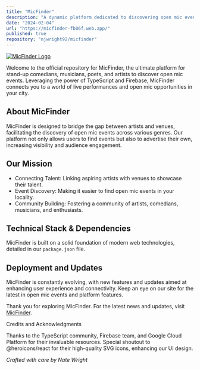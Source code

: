 ```yaml
---
title: "MicFinder"
description: "A dynamic platform dedicated to discovering open mic events for stand-up comedy, poetry, music, and more. Built with TypeScript and Firebase for robust, real-time data management."
date: "2024-02-04"
url: "https://micfinder-fb06f.web.app/"
published: true
repository: "njwright92/micfinder"
---
```


[![MicFinder Logo](../../micFinder.webp)](https://micfinder-fb06f.web.app/)

Welcome to the official repository for MicFinder, the ultimate platform for stand-up comedians, musicians, poets, and artists to discover open mic events. Leveraging the power of TypeScript and Firebase, MicFinder connects you to a world of live performances and open mic opportunities in your city.

## About MicFinder

MicFinder is designed to bridge the gap between artists and venues, facilitating the discovery of open mic events across various genres. Our platform not only allows users to find events but also to advertise their own, increasing visibility and audience engagement.

## Our Mission

- Connecting Talent: Linking aspiring artists with venues to showcase their talent.
- Event Discovery: Making it easier to find open mic events in your locality.
- Community Building: Fostering a community of artists, comedians, musicians, and enthusiasts.



## Technical Stack & Dependencies

MicFinder is built on a solid foundation of modern web technologies, detailed in our `package.json` file.

## Deployment and Updates

MicFinder is constantly evolving, with new features and updates aimed at enhancing user experience and connectivity. Keep an eye on our site for the latest in open mic events and platform features.

Thank you for exploring MicFinder. For the latest news and updates, visit [MicFinder](https://micfinder-fb06f.web.app/).

Credits and Acknowledgments

Thanks to the TypeScript community, Firebase team, and Google Cloud Platform for their invaluable resources. Special shoutout to @heroicons/react for their high-quality SVG icons, enhancing our UI design.

_Crafted with care by Nate Wright_
